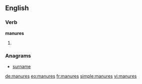 ==English==

===Verb===
'''manures'''

# {{third-person singular of|manure}}

===Anagrams===
* [[surname#English|surname]]

[[de:manures]]
[[eo:manures]]
[[fr:manures]]
[[simple:manures]]
[[vi:manures]]